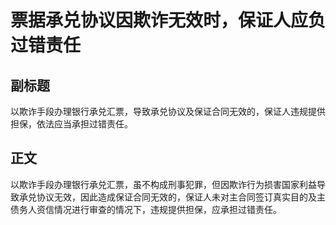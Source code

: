 # 票据承兑协议因欺诈无效时，保证人应负过错责任
## 副标题
以欺诈手段办理银行承兑汇票，导致承兑协议及保证合同无效的，保证人违规提供担保，依法应当承担过错责任。
## 正文
以欺诈手段办理银行承兑汇票，虽不构成刑事犯罪，但因欺诈行为损害国家利益导致承兑协议无效，因此造成保证合同无效的，保证人未对主合同签订真实目的及主债务人资信情况进行审查的情况下，违规提供担保，应承担过错责任。